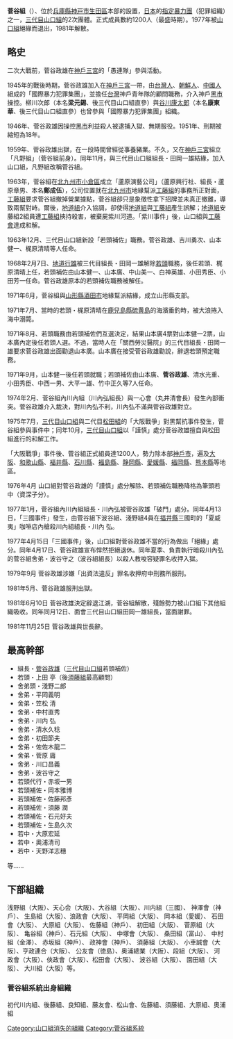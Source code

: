 '''菅谷組'''（{{lang|ja|菅谷組}}）、位於[[兵庫縣|兵庫縣]][[神戸市|神戸市]][[生田區|生田區]]本部的設置，[[日本|日本]]的[[指定暴力團|指定暴力團]]（犯罪組織）之一，[[三代目山口組|三代目山口組]]的2次團體。正式成員數約1200人（最盛時期）。1977年被[[山口組|山口組]]絕緣而退出，1981年解散。

==略史==
二次大戰前，菅谷政雄在[[神戶|神戶]][[三宮|三宮]]的「愚連隊」參與活動。

1945年的戰後時期，菅谷政雄加入在[[神戶|神戶]][[三宮|三宮]]一帶，由[[台灣人|台灣人]]、[[朝鮮人|朝鮮人]]、[[中國人|中國人]]組成的「國際暴力犯罪集團」，並擔任[[台灣|台灣]]神戶青年隊的顧問職務，介入神戶[[黑市|黑市]]操控。柳川次郎（本名'''梁元錫'''、後三代目山口組直參）與[[谷川康太郎|谷川康太郎]]（本名'''康東華'''、後三代目山口組直參）也曾參與「國際暴力犯罪集團」組織。

1946年、菅谷政雄因操控[[黑市|黑市]]利益殺人被逮捕入獄、無期服役。1951年、刑期被縮短為18年。

1959年、菅谷政雄出獄，在一段時間曾經從事養豬業。不久，又在[[神戶|神戶]][[三宮|三宮]]組立「凡野組」（菅谷組前身）。同年11月，與三代目山口組組長・田岡一雄結緣，加入山口組，凡野組改稱菅谷組。

1963年，菅谷組在[[北九州市|北九州市]][[小倉區|小倉區]]成立「蘆原演藝公司」（蘆原興行社、組長・蘆原章男、本名'''鄭成伍'''），公司位置就在[[北九州市|北九州市]]地緣幫派[[工藤會|工藤組]]的事務所正對面，[[工藤會|工藤組]]要求菅谷組撤掉營業據點，菅谷組卻只是象徵性拿下招牌並未真正撤離，導致兩幫對峙。爾後，[[地道組|地道組]]介入協調，卻使得[[地道組|地道組]]與[[工藤會|工藤組]]產生誤解；[[地道組|地道組]]安藤組2組員遭[[工藤會|工藤組]]挾持殺害，被棄屍紫川河道。「紫川事件」後，山口組與[[工藤組|工藤會]]達成和解。

1963年12月、三代目山口組新設「若頭補佐」職務。菅谷政雄、吉川勇次、山本健一、梶原清晴等人任命。

1968年2月7日、[[地道行雄|地道行雄]]被三代目組長・田岡一雄解除[[若頭|若頭]]職務，後任若頭、梶原清晴上任，若頭補佐由山本健一、山本廣、中山美一、白神英雄、小田秀臣、小田芳一任命。菅谷政雄原本的若頭補佐職務被解任。

1971年6月，菅谷組與[[山形縣|山形縣]][[酒田市|酒田市]]地緣幫派結緣，成立山形縣支部。

1971年7月、當時的若頭・梶原清晴在[[鹿兒島縣|鹿兒島縣]][[硫黄島|硫黄島]]的海濱垂釣時，被大浪捲入海中溺斃。

1971年8月、若頭職務由若頭補佐們互選決定，結果山本廣4票對山本健一2票，山本廣內定後任若頭人選。不過，當時人在「關西勞災醫院」的三代目組長・田岡一雄要求菅谷政雄出面勸退山本廣。山本廣在接受菅谷政雄勸說，辭退若頭預定職務。

1971年9月，山本健一後任若頭就職；若頭補佐由山本廣、'''菅谷政雄'''、清水光重、小田秀臣、中西一男、大平一雄、竹中正久等7人任命。

1974年2月、菅谷組內川內組（川內弘組長）與一心會（丸井清會長）發生內部衝突。菅谷政雄介入裁決，對川內弘不利，川內弘不滿與菅谷政雄對立。

1975年7月，[[三代目山口組|三代目山口組]]與二代目[[松田組|松田組]]的「大阪戰爭」對黑幫抗事件發生，菅谷組參與事件中；同年10月，[[三代目山口組|三代目山口組]]以「謹慎」處分菅谷政雄擅自與松田組進行的和解工作。

「大阪戰爭」事件後、菅谷組正式組員達1200人，勢力除本部[[神戶市|神戶市]]，遍及[[大阪市|大阪]]、[[和歌山縣|和歌山縣]]、[[福井縣|福井縣]]、[[石川縣|石川縣]]、[[福島縣|福島縣]]、[[静岡縣|静岡縣]]、[[愛媛縣|愛媛縣]]、[[福岡縣|福岡縣]]、[[熊本縣|熊本縣]]等地區。

1976年4月 山口組對菅谷政雄的「謹慎」處分解除、若頭補佐職務降格為筆頭若中（資深子分）。

1977年1月，菅谷組內川內組組長・川內弘被菅谷政雄「破門」處分。同年4月13日，「三國事件」發生，由菅谷組下波谷組、淺野組4員在[[福井縣|福井縣]]三國町的「夏威夷」咖啡店內槍殺川內組組長・川內 弘。

1977年4月15日「三國事件」後，山口組對菅谷政雄不當的行為做出「絕緣」處分。同年4月17日、菅谷政雄宣布悍然拒絕退休。同年夏季、負責執行暗殺川內弘的菅谷組舍弟・波谷守之（波谷組組長）以殺人教唆容疑罪名收押入獄。

1979年9月 菅谷政雄涉嫌「出資法違反」罪名收押府中刑務所服刑。

1981年5月、菅谷政雄服刑出獄。

1981年6月10日 菅谷政雄決定辭退江湖，菅谷組解散，殘餘勢力被山口組下其他組織吸收。同年同月12日、面會三代目山口組田岡一雄組長，當面謝罪。

1981年11月25日 菅谷政雄與世長辭。

==最高幹部==
*組長・[[菅谷政雄|菅谷政雄]]（[[三代目山口組|三代目山口組]]若頭補佐）
*若頭・上田 亭（後[[須藤組|須藤組]]最高顧問） 
*舍弟頭・淺野二郎 
*舍弟・平岡義明 
*舍弟・笠松 清 
*舍弟・中村直秀 
*舍弟・川内 弘 
*舍弟・清水久稔 
*舍弟・初田節夫 
*舍弟・佐佐木龍二 
*舍弟・菅原 庸 
*舍弟・川口昌義 
*舍弟・波谷守之 
*若頭代行・赤坂一男 
*若頭補佐・岡本雅博 
*若頭補佐・佐藤邦彥 
*若頭補佐・須藤 潤 
*若頭補佐・石元好夫 
*若頭補佐・生島久次
*若中・大原宏延 
*若中・奧浦清司 
*若中・天野洋志穗 
等……


==下部組織==
浅野組（大阪）、天心会（大阪）、大谷組（大阪）、川内組（三國）、 神澤會（神戶）、 生島組（大阪）、浪政會（大阪）、 平岡組（大阪）、 岡本組（愛媛）、 石田會（大阪）、 大原組（大阪）、 佐藤組（神戶）、 初田組（大阪）、 菅原組（大阪）、 亀谷組（神戶）、石元組（大阪）、 中塚會（大阪）、 桑田組（富山）、 中村組（金澤）、 赤坂組（神戶）、 政神會（神戶）、 須藤組（大阪）、 小車誠會（大阪）、亨政連合（大阪）、 公友會（徳島）、奥浦總業（大阪）、段組（大阪）、 河政會（大阪）、俠政會（大阪）、松田會（大阪）、 波谷組（大阪）、 園田組（大阪）、 大川組（大阪）等。

===菅谷組系統出身組織===

初代川内組、後藤組、良知組、藤友會、松山會、佐藤組、須藤組、大原組、奧浦組

{{familytree/start}}
{{familytree | | | | | | | | | | | | 0A | 0A='''菅谷組'''<br /><span style="font-size:smaller;"> [[菅谷政雄|菅谷政雄]]<span>}}
{{familytree | | | | |,|-|-|-|v|-|-|-|+|-|-|-|v|-|-|-|v|-|-|-|.| }}
{{familytree | | | |1B| |1C| |1D| |1E| |1F| |1G|1B=<span style="font-size:smaller;">舍弟<br />'''[[川内組|川内組]]'''<br /><span style="font-size:smaller;"> 川内 弘|1C=<span style="font-size:smaller;">若頭補佐<br />'''松山會'''<br /><span style="font-size:smaller;">岡本雅博|1D=<span style="font-size:smaller;">若頭補佐<br />'''[[佐藤組|佐藤組]]'''<br /><span style="font-size:smaller;">佐藤邦彥|1E=<span style="font-size:smaller;">若頭補佐<br />'''[[須藤組|須藤組]]'''<br /><span style="font-size:smaller;">須藤 潤|1F=<span style="font-size:smaller;">若中<br />'''[[大原組|大原組]]'''<br /><span style="font-size:smaller;">大原宏延|1G=<span style="font-size:smaller;">若中<br />'''[[奧浦組|奧浦組]]'''<br /><span style="font-size:smaller;">奧浦清司}}
{{familytree | | | | |!| | }}
{{familytree | | | |3A| | |3A=<span style="font-size:smaller;">若頭補佐<br />'''[[後藤組|後藤組]]'''<br /><span style="font-size:smaller;">後藤忠政</span>}}
{{familytree | | |,|-|^|-|.| | }}
{{familytree | |2A| |2B| | |2A=<span style="font-size:smaller;">若頭<br />'''[[良知組|良知組]]'''<br /><span style="font-size:smaller;">良知政志|2B=<span style="font-size:smaller;">總本部長<br />'''[[藤友會|藤友會]]'''<br /><span style="font-size:smaller;">塚本修正</span>}}
{{familytree/end}}


[[Category:山口組消失的組織|Category:山口組消失的組織]]
[[Category:菅谷組系統|Category:菅谷組系統]]
